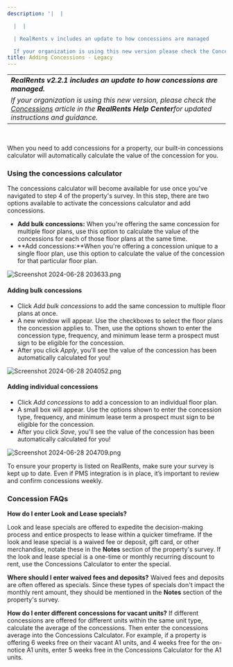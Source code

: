 ```yaml
---
description: '|  |

  |  |

  | RealRents v includes an update to how concessions are managed

  If your organization is using this new version please check the Concessionskbarticl...'
title: Adding Concessions - Legacy
---
```


|  |
| --- |
| ***RealRents v2.2.1 includes an update to how concessions are managed.***
*If your organization is using this new version, please check the [Concessions](kb://article/zendesk:radix:35864265870349)* *article in the **RealRents Help Center**for updated instructions and guidance.* |


 


When you need to add concessions for a property, our built-in concessions calculator will automatically calculate the value of the concession for you. 


### Using the concessions calculator


The concessions calculator will become available for use once you've navigated to step 4 of the property's survey. In this step, there are two options available to activate the concessions calculator and add concessions. 


* **Add bulk concessions:** When you're offering the same concession for multiple floor plans, use this option to calculate the value of the concessions for each of those floor plans at the same time.
* **Add concessions:**When you're offering a concession unique to a single floor plan, use this option to calculate the value of the concession for that particular floor plan.


<Frame caption="Add and manage concessions for each floor plan in the property survey.">
  <img src="/images/radix/bd06960e631be7cec540c672495284f99990a375.png" alt="Screenshot 2024-06-28 203633.png" />
</Frame>


#### Adding bulk concessions


* Click *Add bulk concessions* to add the same concession to multiple floor plans at once.
* A new window will appear. Use the checkboxes to select the floor plans the concession applies to. Then, use the options shown to enter the concession type, frequency, and minimum lease term a prospect must sign to be eligible for the concession.
* After you click *Apply*, you'll see the value of the concession has been automatically calculated for you!


<Frame caption="Apply bulk concessions to multiple floor plans in the property management tool.">
  <img src="/images/radix/ea66738675161591a506e956b130b27c33bbae1c.png" alt="Screenshot 2024-06-28 204052.png" />
</Frame>


#### Adding individual concessions


* Click *Add concessions* to add a concession to an individual floor plan.
* A small box will appear. Use the options shown to enter the concession type, frequency, and minimum lease term a prospect must sign to be eligible for the concession.
* After you click *Save*, you'll see the value of the concession has been automatically calculated for you!


<Frame caption="Form for adding concessions to floor plans, including options for duration and lease length.">
  <img src="/images/radix/0e09a2daaf10e8b2a585718982c7b50d38d753cf.png" alt="Screenshot 2024-06-28 204709.png" />
</Frame>



To ensure your property is listed on RealRents, make sure your survey is kept up to date. Even if PMS integration is in place, it’s important to review and confirm concessions weekly.



### Concession FAQs




**How do I enter Look and Lease specials?**

Look and lease specials are offered to expedite the decision-making process and entice prospects to lease within a quicker timeframe. If the look and lease special is a waived fee or deposit, gift card, or other merchandise, notate these in the **Notes** section of the property's survey. If the look and lease special is a one-time or monthly recurring discount to rent, use the Concessions Calculator to enter the special. 





**Where should I enter waived fees and deposits?**
Waived fees and deposits are often offered as specials. Since these types of specials don't impact the monthly rent amount, they should be mentioned in the **Notes** section of the property's survey. 


**How do I enter different concessions for vacant units?**
If different concessions are offered for different units within the same unit type, calculate the average of the concessions. Then enter the concessions average into the Concessions Calculator. For example, if a property is offering 6 weeks free on their vacant A1 units, and 4 weeks free for the on-notice A1 units, enter 5 weeks free in the Concessions Calculator for the A1 units.